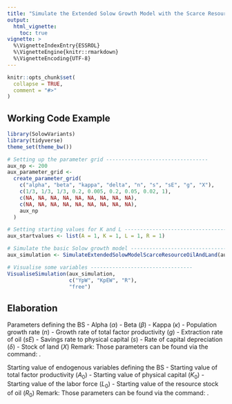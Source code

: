 ```yaml
---
title: "Simulate the Extended Solow Growth Model with the Scarce Resources Oil and Land"
output:
  html_vignette:
    toc: true
vignette: >
  %\VignetteIndexEntry{ESSROL}
  %\VignetteEngine{knitr::rmarkdown}
  %\VignetteEncoding{UTF-8}
---
```


```r
knitr::opts_chunk$set(
  collapse = TRUE,
  comment = "#>"
)
```

## Working Code Example
```r
library(SolowVariants)
library(tidyverse)
theme_set(theme_bw())

# Setting up the parameter grid ---------------------------------
aux_np <- 200
aux_parameter_grid <-
  create_parameter_grid(
    c("alpha", "beta", "kappa", "delta", "n", "s", "sE", "g", "X"),
    c(1/3, 1/3, 1/3, 0.2, 0.005, 0.2, 0.05, 0.02, 1),
    c(NA, NA, NA, NA, NA, NA, NA, NA, NA),
    c(NA, NA, NA, NA, NA, NA, NA, NA, NA),
    aux_np
  )

# Setting starting values for K and L ---------------------------------
aux_startvalues <- list(A = 1, K = 1, L = 1, R = 1)

# Simulate the basic Solow growth model ---------------------------------
aux_simulation <- SimulateExtendedSolowModelScarceResourceOilAndLand(aux_parameter_grid, aux_np,aux_startvalues)

# Visualise some variables ---------------------------------
VisualiseSimulation(aux_simulation,
                    c("YpW", "KpEW", "R"), 
                    "free")

```

## Elaboration
Parameters defining the BS
- Alpha ($\alpha$)
- Beta ($\beta$)
- Kappa ($\kappa$)
- Population growth rate ($n$)
- Growth rate of total factor productivity ($g$)
- Extraction rate of oil ($sE$)
- Savings rate to physical capital ($s$)
- Rate of capital depreciation ($\delta$)
- Stock of land ($X$)
Remark: Those parameters can be found via the command: \code{getRequiredParams("ESSROL")}.

Starting value of endogenous variables defining the BS
- Starting value of total factor productivity ($A_0$)
- Starting value of physical capital ($K_0$)
- Starting value of the labor force ($L_0$)
- Starting value of the resource stock of oil ($R_0$)
Remark: Those parameters can be found via the command: \code{getRequiredStartingValues("ESSROL")}.